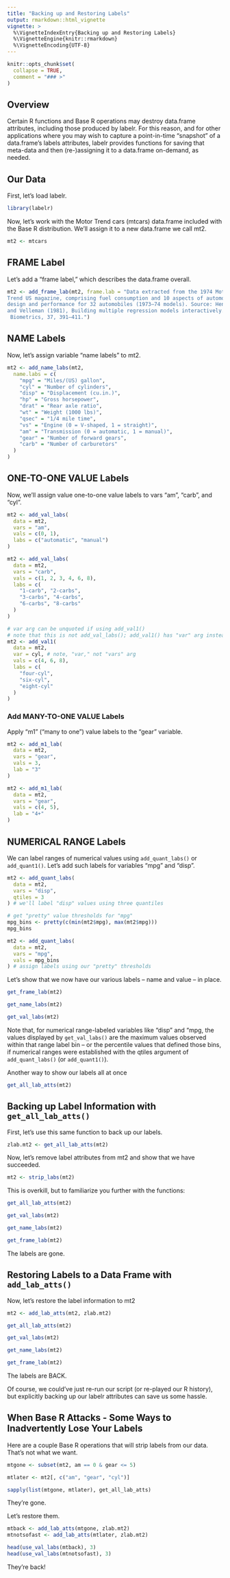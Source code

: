 ```yaml
---
title: "Backing up and Restoring Labels"
output: rmarkdown::html_vignette
vignette: >
  %\VignetteIndexEntry{Backing up and Restoring Labels}
  %\VignetteEngine{knitr::rmarkdown}
  %\VignetteEncoding{UTF-8}
---
```


```r
knitr::opts_chunk$set(
  collapse = TRUE,
  comment = "### >"
)
```
## Overview
Certain R functions and Base R operations may destroy data.frame attributes, 
including those produced by labelr. For this reason, and for other applications
where you may wish to capture a point-in-time "snapshot" of a data.frame's 
labels attributes, labelr provides functions for saving that meta-data and
then (re-)assigning it to a data.frame on-demand, as needed.

## Our Data
First, let's load labelr.
```r
library(labelr)
```

Now, let's work with the Motor Trend cars (mtcars) data.frame included with the
Base R distribution. We'll assign it to a new data.frame we call mt2.

```r
mt2 <- mtcars
```

## FRAME Label
Let's add a "frame label," which describes the data.frame overall.

```r
mt2 <- add_frame_lab(mt2, frame.lab = "Data extracted from the 1974 Motor
Trend US magazine, comprising fuel consumption and 10 aspects of automobile
design and performance for 32 automobiles (1973–74 models). Source: Henderson
and Velleman (1981), Building multiple regression models interactively.
 Biometrics, 37, 391–411.")
```

## NAME Labels
Now, let's assign variable "name labels" to mt2.

```r
mt2 <- add_name_labs(mt2,
  name.labs = c(
    "mpg" = "Miles/(US) gallon",
    "cyl" = "Number of cylinders",
    "disp" = "Displacement (cu.in.)",
    "hp" = "Gross horsepower",
    "drat" = "Rear axle ratio",
    "wt" = "Weight (1000 lbs)",
    "qsec" = "1/4 mile time",
    "vs" = "Engine (0 = V-shaped, 1 = straight)",
    "am" = "Transmission (0 = automatic, 1 = manual)",
    "gear" = "Number of forward gears",
    "carb" = "Number of carburetors"
  )
)
```

## ONE-TO-ONE VALUE Labels
Now, we'll assign value one-to-one value labels to vars "am", "carb", and "cyl".

```r
mt2 <- add_val_labs(
  data = mt2,
  vars = "am",
  vals = c(0, 1),
  labs = c("automatic", "manual")
)

mt2 <- add_val_labs(
  data = mt2,
  vars = "carb",
  vals = c(1, 2, 3, 4, 6, 8),
  labs = c(
    "1-carb", "2-carbs",
    "3-carbs", "4-carbs",
    "6-carbs", "8-carbs"
  )
)

# var arg can be unquoted if using add_val1()
# note that this is not add_val_labs(); add_val1() has "var" arg instead of "vars
mt2 <- add_val1(
  data = mt2,
  var = cyl, # note, "var," not "vars" arg
  vals = c(4, 6, 8),
  labs = c(
    "four-cyl",
    "six-cyl",
    "eight-cyl"
  )
)
```

### Add MANY-TO-ONE VALUE Labels
Apply "m1" ("many to one") value labels to the "gear" variable.

```r
mt2 <- add_m1_lab(
  data = mt2,
  vars = "gear",
  vals = 3,
  lab = "3"
)

mt2 <- add_m1_lab(
  data = mt2,
  vars = "gear",
  vals = c(4, 5),
  lab = "4+"
)
```

## NUMERICAL RANGE Labels
We can label ranges of numerical values using `add_quant_labs()` or `add_quant1()`.
Let's add such labels for variables "mpg" and "disp".

```r
mt2 <- add_quant_labs(
  data = mt2,
  vars = "disp",
  qtiles = 3
) # we'll label "disp" values using three quantiles

# get "pretty" value thresholds for "mpg"
mpg_bins <- pretty(c(min(mt2$mpg), max(mt2$mpg)))
mpg_bins

mt2 <- add_quant_labs(
  data = mt2,
  vars = "mpg",
  vals = mpg_bins
) # assign labels using our "pretty" thresholds
```

Let's show that we now have our various labels -- name and value -- in place.

```r
get_frame_lab(mt2)

get_name_labs(mt2)

get_val_labs(mt2)
```

Note that, for numerical range-labeled variables like "disp" and "mpg, the values
displayed by `get_val_labs()` are the maximum values observed within that range
label bin -- or the percentile values that defined those bins, if numerical 
ranges were established with the qtiles argument of `add_quant_labs()` (or 
`add_quant1()`).

Another way to show our labels all at once

```r
get_all_lab_atts(mt2)
```

## Backing up Label Information with `get_all_lab_atts()`
First, let's use this same function to back up our labels.

```r
zlab.mt2 <- get_all_lab_atts(mt2)
```

Now, let's remove label attributes from mt2 and show that we have succeeded.
```r
mt2 <- strip_labs(mt2)
```

This is overkill, but to familiarize you further with the functions:
```r
get_all_lab_atts(mt2)

get_val_labs(mt2)

get_name_labs(mt2)

get_frame_lab(mt2)
```
The labels are gone.

## Restoring Labels to a Data Frame with `add_lab_atts()`
Now, let's restore the label information to mt2

```r
mt2 <- add_lab_atts(mt2, zlab.mt2)

get_all_lab_atts(mt2)

get_val_labs(mt2)

get_name_labs(mt2)

get_frame_lab(mt2)
```

The labels are BACK.

Of course, we could've just re-run our script (or re-played our R history),
but explicitly backing up our labelr attributes can save us some hassle.

## When Base R Attacks - Some Ways to Inadvertently Lose Your Labels
Here are a couple Base R operations that will strip labels from our data. 
That's not what we want.

```r
mtgone <- subset(mt2, am == 0 & gear <= 5)

mtlater <- mt2[, c("am", "gear", "cyl")]

sapply(list(mtgone, mtlater), get_all_lab_atts)
```

They're gone.

Let's restore them.

```r
mtback <- add_lab_atts(mtgone, zlab.mt2)
mtnotsofast <- add_lab_atts(mtlater, zlab.mt2)

head(use_val_labs(mtback), 3)
head(use_val_labs(mtnotsofast), 3)
```

They're back!
